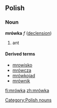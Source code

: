 ==Polish==
===Noun===
'''mrówka''' ''f'' ([[Wiktionary Appendix:Polish hard feminine noun declension|declension]]) 
# ant

====Derived terms====
* [[mrowisko]]
* [[mrówcza]]
* [[mrówkojad]]
* [[mrównik]]

[[Category:Polish nouns]]

[[fi:mrówka]]
[[zh:mrówka]]